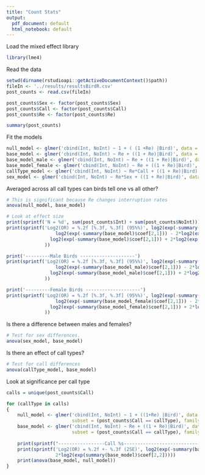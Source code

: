 ```yaml
---
title: "Count Stats"
output:
  pdf_document: default
  html_notebook: default
---
```


Load the mixed effect library
```r
library(lme4)

```

Read the data
```r
setwd(dirname(rstudioapi::getActiveDocumentContext()$path))
fileIn <- '../results/resultsBirdR.csv'
post_counts <- read.csv(fileIn)

post_counts$Sex <- factor(post_counts$Sex)
post_counts$Call <- factor(post_counts$Call)
post_counts$Re <- factor(post_counts$Re)

summary(post_counts)
```

Fit the models
```r
null_model <- glmer('cbind(Int, NoInt) ~ 1 + ( (1 +Re) |Bird)', data = post_counts, family = binomial)
base_model <- glmer('cbind(Int, NoInt) ~ Re + ((1 + Re)|Bird)', data = post_counts, family = binomial)
base_model_male <- glmer('cbind(Int, NoInt) ~ Re + ((1 + Re)|Bird)', data = post_counts, family = binomial, subset = post_counts$Sex == 'M')
base_model_female <- glmer('cbind(Int, NoInt) ~ Re + ((1 + Re)|Bird)', data = post_counts, family = binomial, subset = post_counts$Sex == 'F')
callType_model <- glmer('cbind(Int, NoInt) ~ Re*Call + ((1 + Re)|Bird)', data = post_counts, family = binomial)
sex_model <- glmer('cbind(Int, NoInt) ~ Re*Sex + ((1 + Re)|Bird)', data = post_counts, family = binomial)

```

Averaged across all call types can birds tell one vs all other?
```r
# This is significant because Re changes interruption rates
anova(null_model, base_model)

# Look at effect size
print(sprintf('N = %d', sum(post_counts$Int) + sum(post_counts$NoInt)))
print(sprintf('Log2(OR) = %.2f [%.3f, %.3f] (95%%)', log2(exp(-summary(base_model)$coef[2,1])),
                  log2(exp(-summary(base_model)$coef[2,1])) - 2*log2(exp(summary(base_model)$coef[2,2])),
                log2(exp(-summary(base_model)$coef[2,1])) + 2*log2(exp(summary(base_model)$coef[2,2]))
              ))

print('---------Male Birds --------------------')
print(sprintf('Log2(OR) = %.2f [%.3f, %.3f] (95%%)', log2(exp(-summary(base_model_male)$coef[2,1])),
                  log2(exp(-summary(base_model_male)$coef[2,1])) - 2*log2(exp(summary(base_model_male)$coef[2,2])),
                log2(exp(-summary(base_model_male)$coef[2,1])) + 2*log2(exp(summary(base_model_male)$coef[2,2]))
              ))

print('---------Female Birds --------------------')
print(sprintf('Log2(OR) = %.2f [%.3f, %.3f] (95%%)', log2(exp(-summary(base_model_female)$coef[2,1])),
                  log2(exp(-summary(base_model_female)$coef[2,1])) - 2*log2(exp(summary(base_model_female)$coef[2,2])),
                log2(exp(-summary(base_model_female)$coef[2,1])) + 2*log2(exp(summary(base_model_female)$coef[2,2]))
              ))

```

Is there a difference between males and females?
```r
# Test for sex differences.
anova(sex_model, base_model)
```

Is there an effect of call types?
```r
# Test for call differences
anova(callType_model, base_model)
```


Look at significance per call type
```r
calls = unique(post_counts$Call)

for (callType in calls)
{
    null_model <- glmer('cbind(Int, NoInt) ~ 1 + ((1+Re) |Bird)', data = post_counts,
                        subset = (post_counts$Call == callType), family = binomial)
    base_model <- glmer('cbind(Int, NoInt) ~ Re + ((1 + Re)|Bird)', data = post_counts, 
                        subset = (post_counts$Call == callType), family = binomial)
  
    print(sprintf("-----------------Call %s----------------------------------", callType))
    print(sprintf('Log2(OR) = %.2f +- %.3f (2SE)', log2(exp(-summary(base_model)$coef[2,1])),
                  2*log2(exp(summary(base_model)$coef[2,2]))))
    print(anova(base_model, null_model))
}
```